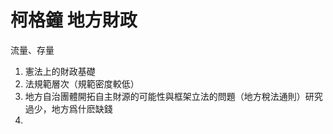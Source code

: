 # 柯格鐘 地方財政

流量、存量


1. 憲法上的財政基礎
2. 法規範層次（規範密度較低）
3. 地方自治團體開拓自主財源的可能性與框架立法的問題（地方稅法通則）研究過少，地方爲什麽缺錢
4. 